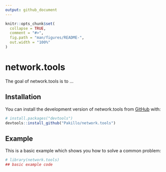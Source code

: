 ```yaml
---
output: github_document
---
```


<!-- README.md is generated from README.Rmd. Please edit that file -->

```r
knitr::opts_chunk$set(
  collapse = TRUE,
  comment = "#>",
  fig.path = "man/figures/README-",
  out.width = "100%"
)
```

# network.tools

<!-- badges: start -->
<!-- badges: end -->

The goal of network.tools is to ...

## Installation

You can install the development version of network.tools from [GitHub](https://github.com/) with:

``` r
# install.packages("devtools")
devtools::install_github("Pakillo/network.tools")
```

## Example

This is a basic example which shows you how to solve a common problem:

```r
# library(network.tools)
## basic example code
```

